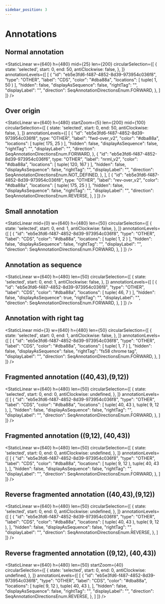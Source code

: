 ```yaml
---
sidebar_position: 3
---
```




# Annotations
## Normal annotation
<StaticLinear w={640} h={480} mid={25} len={200} circularSelection={[
    {
      state: 'selected',
      start: 0,
      end: 50,
      antiClockwise: false,
    },
  ]}
  annotationLevels={[
      [
        {
          "id": "eb5e3fd6-f487-4852-8d39-973954c036f8",
          "type": "OTHER",
          "label": "CDS",
          "color": "#dba88a",
          "locations": [
              tuple(
                  1,
                  50
              )
          ],
              "hidden": false,
              "displayAsSequence": false,
              "rightTag": "",
              "displayLabel": "",
          "direction": SeqAnnotationDirectionsEnum.FORWARD,
        },
      ]
  ]}
/>

## Over origin
<StaticLinear w={640} h={480} startZoom={5} len={200} mid={100} circularSelection={[
    {
      state: 'selected',
      start: 0,
      end: 50,
      antiClockwise: false,
    },
  ]}
  annotationLevels={[
      [
        {
          "id": "eb5e3fd6-f487-4852-8d39-973954c036f8",
          type: "OTHER",
          "label": "fwd-over_v2",
          "color": "#dba88a",
          "locations": [
              tuple(
                  175,
                  25
              )
          ],
          "hidden": false,
          "displayAsSequence": false,
          "rightTag": "",
          "displayLabel": "",
          "direction": SeqAnnotationDirectionsEnum.FORWARD,
        },
        {
          "id": "eb5e3fd6-f487-4852-8d39-973954c036f6",
          type: "OTHER",
          "label": "nrml_v2",
          "color": "#dba88a",
          "locations": [
              tuple(
                  120,
                  167
              )
          ],
          "hidden": false,
          "displayAsSequence": false,
          "rightTag": "",
          "displayLabel": "",
          "direction": SeqAnnotationDirectionsEnum.NOT_DEFINED,
        },
      ],
      [
        {
          "id": "eb5e3fd6-f487-4852-8d39-973954c036f8",
          type: "OTHER",
          "label": "rev-over_v2",
          "color": "#dba88a",
          "locations": [
              tuple(
                  175,
                  25
              )
          ],
          "hidden": false,
          "displayAsSequence": false,
          "rightTag": "",
          "displayLabel": "",
          "direction": SeqAnnotationDirectionsEnum.REVERSE,
        },
      ]
  ]}
/>

## Small annotation
<StaticLinear mid={0} w={640} h={480} len={50} circularSelection={[
    {
      state: 'selected',
      start: 0,
      end: 1,
      antiClockwise: false,
    },
  ]}
  annotationLevels={[
      [
        {
          "id": "eb5e3fd6-f487-4852-8d39-973954c036f8",
          "type": "OTHER",
          "label": "CDS",
          "color": "#dba88a",
          "locations": [
              tuple(
                  1,
                  2
              )
          ],
              "hidden": false,
              "displayAsSequence": false,
              "rightTag": "",
              "displayLabel": "",
          "direction": SeqAnnotationDirectionsEnum.FORWARD,
        },
      ]
  ]}
/>


## Annotation as sequence
<StaticLinear w={640} h={480} len={50} circularSelection={[
    {
      state: 'selected',
      start: 0,
      end: 1,
      antiClockwise: false,
    },
  ]}
  annotationLevels={[
      [
        {
          "id": "eb5e3fd6-f487-4852-8d39-973954c036f8",
          "type": "OTHER",
          "label": "CDS",
          "color": "#dba88a",
          "locations": [
              tuple(
                  46,
                  7
              )
          ],
          "hidden": false,
          "displayAsSequence": true,
          "rightTag": "",
          "displayLabel": "",
          "direction": SeqAnnotationDirectionsEnum.FORWARD,
        },
      ]
  ]}
/>


## Annotation with right tag
<StaticLinear mid={3} w={640} h={480} len={50} circularSelection={[
    {
      state: 'selected',
      start: 0,
      end: 1,
      antiClockwise: false,
    },
  ]}
  annotationLevels={[
      [
        {
          "id": "eb5e3fd6-f487-4852-8d39-973954c036f8",
          "type": "OTHER",
          "label": "CDS",
          "color": "#dba88a",
          "locations": [
              tuple(
                  1,
                  7
              )
          ],
          "hidden": false,
          "displayAsSequence": false,
          "rightTag": "fs58 chrome tag",
          "displayLabel": "",
          "direction": SeqAnnotationDirectionsEnum.FORWARD,
        },
      ]
  ]}
/>


## Fragmented annotation ((40,43),(9,12))
<StaticLinear w={640} h={480} len={50} circularSelection={[
    {
      state: 'selected',
      start: 0,
      end: 0,
      antiClockwise: undefined,
    },
  ]}
  annotationLevels={[
      [
        {
          "id": "eb5e3fd6-f487-4852-8d39-973954c036f8",
          "type": "OTHER",
          "label": "CDS",
          "color": "#dba88a",
          "locations": [
              tuple(
                  40,
                  43
              ),
              tuple(
                  9,
                  12
              ),
          ],
          "hidden": false,
          "displayAsSequence": false,
          "rightTag": "",
          "displayLabel": "",
          "direction": SeqAnnotationDirectionsEnum.FORWARD,
        },
      ]
  ]}
/>



## Fragmented annotation ((9,12), (40,43))
<StaticLinear w={640} h={480} len={50} circularSelection={[
    {
      state: 'selected',
      start: 0,
      end: 0,
      antiClockwise: undefined,
    },
  ]}
  annotationLevels={[
      [
        {
          "id": "eb5e3fd6-f487-4852-8d39-973954c036f8",
          "type": "OTHER",
          "label": "CDS",
          "color": "#dba88a",
          "locations": [
              tuple(
                  9,
                  12
              ),
              tuple(
                  40,
                  43
              ),
          ],
          "hidden": false,
          "displayAsSequence": false,
          "rightTag": "",
          "displayLabel": "",
          "direction": SeqAnnotationDirectionsEnum.FORWARD,
        },
      ]
  ]}
/>




## Reverse fragmented annotation ((40,43),(9,12))
<StaticLinear w={640} h={480} len={50} circularSelection={[
    {
      state: 'selected',
      start: 0,
      end: 0,
      antiClockwise: undefined,
    },
  ]}
  annotationLevels={[
      [
        {
          "id": "eb5e3fd6-f487-4852-8d39-973954c036f8",
          "type": "OTHER",
          "label": "CDS",
          "color": "#dba88a",
          "locations": [
              tuple(
                  40,
                  43
              ),
              tuple(
                  9,
                  12
              ),
          ],
          "hidden": false,
          "displayAsSequence": false,
          "rightTag": "",
          "displayLabel": "",
          "direction": SeqAnnotationDirectionsEnum.REVERSE,
        },
      ]
  ]}
/>



## Reverse fragmented annotation ((9,12), (40,43))
<StaticLinear w={640} h={480} len={50} startZoom={40} circularSelection={[
    {
      state: 'selected',
      start: 0,
      end: 0,
      antiClockwise: undefined,
    },
  ]}
  annotationLevels={[
      [
        {
          "id": "eb5e3fd6-f487-4852-8d39-973954c036f8",
          "type": "OTHER",
          "label": "CDS",
          "color": "#dba88a",
          "locations": [
              tuple(
                  9,
                  12
              ),
              tuple(
                  40,
                  43
              ),
          ],
          "hidden": false,
          "displayAsSequence": false,
          "rightTag": "",
          "displayLabel": "",
          "direction": SeqAnnotationDirectionsEnum.REVERSE,
        },
      ]
  ]}
/>


